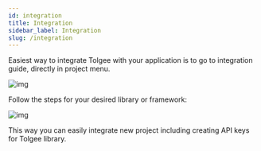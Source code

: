 ```yaml
---
id: integration
title: Integration
sidebar_label: Integration
slug: /integration
---
```


Easiest way to integrate Tolgee with your application is to go to integration guide, directly in project menu.

![img](/img/docs/platform/project_menu_integrate.png)

Follow the steps for your desired library or framework:

![img](/img/docs/platform/integration_libraries.png)

This way you can easily integrate new project including creating API keys for Tolgee library.


